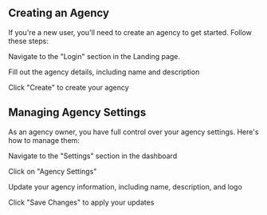 
## Creating an Agency
If you're a new user, you'll need to create an agency to get started. Follow these steps:

Navigate to the "Login" section in the Landing page.

Fill out the agency details, including name and description

Click "Create" to create your agency

## Managing Agency Settings

As an agency owner, you have full control over your agency settings. Here's how to manage them:

Navigate to the "Settings" section in the dashboard

Click on "Agency Settings"

Update your agency information, including name, description, and logo

Click "Save Changes" to apply your updates
